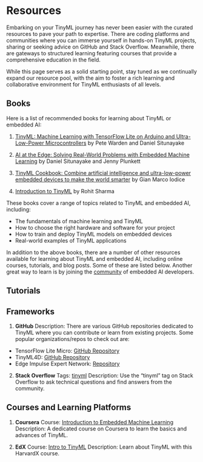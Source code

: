 # Resources {#sec-resources}

Embarking on your TinyML journey has never been easier with the curated resources to pave your path to expertise. There are coding platforms and communities where you can immerse yourself in hands-on TinyML projects, sharing or seeking advice on GitHub and Stack Overflow. Meanwhile, there are gateways to structured learning featuring courses that provide a comprehensive education in the field.

While this page serves as a solid starting point, stay tuned as we continually expand our resource pool, with the aim to foster a rich learning and collaborative environment for TinyML enthusiasts of all levels.

## Books

Here is a list of recommended books for learning about TinyML or embedded AI:

1. [TinyML: Machine Learning with TensorFlow Lite on Arduino and Ultra-Low-Power Microcontrollers](https://www.amazon.com/TinyML-Learning-TensorFlow-Ultra-Low-Power-Microcontrollers/dp/1492052043) by Pete Warden and Daniel Situnayake

2. [AI at the Edge: Solving Real-World Problems with Embedded Machine Learning](https://www.oreilly.com/library/view/ai-at-the/9781098120191/) by Daniel Situnayake and Jenny Plunkett

3. [TinyML Cookbook: Combine artificial intelligence and ultra-low-power embedded devices to make the world smarter](https://www.amazon.com/TinyML-Cookbook-artificial-intelligence-ultra-low-power/dp/180181497X) by Gian Marco Iodice

4. [Introduction to TinyML](https://www.amazon.com/Introduction-TinyML-Rohit-Sharma/dp/B0B5Q281L9) by Rohit Sharma

These books cover a range of topics related to TinyML and embedded AI, including:

- The fundamentals of machine learning and TinyML
- How to choose the right hardware and software for your project
- How to train and deploy TinyML models on embedded devices
- Real-world examples of TinyML applications

In addition to the above books, there are a number of other resources available for learning about TinyML and embedded AI, including online courses, tutorials, and blog posts. Some of these are listed below. Another great way to learn is by joining the [community](./community.qmd) of embedded AI developers.

## Tutorials

## Frameworks

1. **GitHub** Description: There are various GitHub repositories dedicated to TinyML where you can contribute or learn from existing projects. Some popular organizations/repos to check out are:
- TensorFlow Lite Micro: [GitHub Repository](https://github.com/tensorflow/tflite-micro)
- TinyML4D: [GitHub Repository](https://tinyml.seas.harvard.edu/4D/)
- Edge Impulse Expert Network: [Repository](https://docs.edgeimpulse.com/experts/)
2. **Stack Overflow** Tags: [tinyml](https://stackoverflow.com/questions/tagged/tinyml) Description: Use the "tinyml" tag on Stack Overflow to ask technical questions and find answers from the community.

## Courses and Learning Platforms

1. **Coursera** Course: [Introduction to Embedded Machine Learning](https://www.coursera.org/learn/introduction-to-embedded-machine-learning) Description: A dedicated course on Coursera to learn the basics and advances of TinyML.

2. **EdX** Course: [Intro to TinyML](https://www.edx.org/professional-certificate/harvardx-tiny-machine-learning) Description: Learn about TinyML with this HarvardX course.

